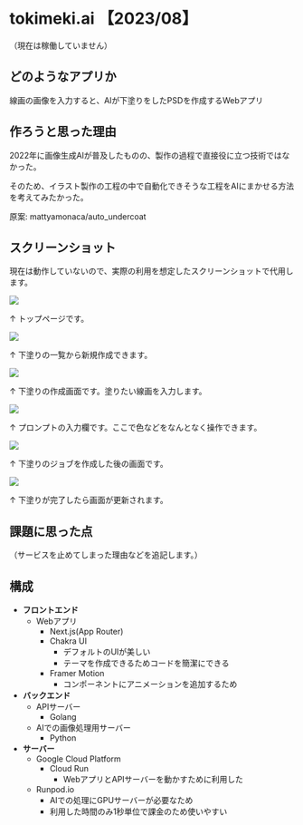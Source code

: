 # tokimeki.ai 【2023/08】

（現在は稼働していません）

## どのようなアプリか

線画の画像を入力すると、AIが下塗りをしたPSDを作成するWebアプリ

## 作ろうと思った理由

2022年に画像生成AIが普及したものの、製作の過程で直接役に立つ技術ではなかった。

そのため、イラスト製作の工程の中で自動化できそうな工程をAIにまかせる方法を考えてみたかった。

原案: <Link href="https://github.com/mattyamonaca/auto_undercoat">mattyamonaca/auto_undercoat</Link>

## スクリーンショット

現在は動作していないので、実際の利用を想定したスクリーンショットで代用します。

<Image src="/articles/tokimeki-ai/1.png" />

↑ トップページです。

<Image src="/articles/tokimeki-ai/2.png" />

↑ 下塗りの一覧から新規作成できます。

<Image src="/articles/tokimeki-ai/3.png" />

↑ 下塗りの作成画面です。塗りたい線画を入力します。

<Image src="/articles/tokimeki-ai/4.png" />

↑ プロンプトの入力欄です。ここで色などをなんとなく操作できます。

<Image src="/articles/tokimeki-ai/5.png" />

↑ 下塗りのジョブを作成した後の画面です。

<Image src="/articles/tokimeki-ai/6.png" />

↑ 下塗りが完了したら画面が更新されます。

## 課題に思った点

（サービスを止めてしまった理由などを追記します。）

## 構成

- **フロントエンド**
    - Webアプリ
        - Next.js(App Router)
        - Chakra UI
            - デフォルトのUIが美しい
            - テーマを作成できるためコードを簡潔にできる
        - Framer Motion
            - コンポーネントにアニメーションを追加するため
- **バックエンド**
    - APIサーバー
        - Golang
    - AIでの画像処理用サーバー
        - Python
- **サーバー**
    - Google Cloud Platform
        - Cloud Run
            - WebアプリとAPIサーバーを動かすために利用した
    - Runpod.io
        - AIでの処理にGPUサーバーが必要なため
        - 利用した時間のみ1秒単位で課金のため使いやすい
    

